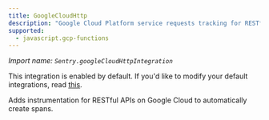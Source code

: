```yaml
---
title: GoogleCloudHttp
description: "Google Cloud Platform service requests tracking for RESTful APIs. (default)"
supported:
  - javascript.gcp-functions
---
```


_Import name: `Sentry.googleCloudHttpIntegration`_

This integration is enabled by default. If you'd like to modify your default integrations, read [this](./../#modifying-default-integrations).

Adds instrumentation for RESTful APIs on Google Cloud to automatically create spans.
